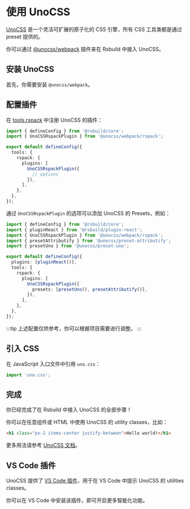 # 使用 UnoCSS

[UnoCSS](https://unocss.dev/) 是一个灵活可扩展的原子化的 CSS 引擎，所有 CSS 工具类都是通过 preset 提供的。

你可以通过 [@unocss/webpack](https://npmjs.com/package/@unocss/webpack) 插件来在 Rsbuild 中接入 UnoCSS。

## 安装 UnoCSS

首先，你需要安装 `@unocss/webpack`。


<PackageManagerTabs command="add @unocss/webpack -D" />

## 配置插件

在 [tools.rspack](/config/tools/rspack) 中注册 UnoCSS 的插件：

```ts title="rsbuild.config.ts"
import { defineConfig } from '@rsbuild/core';
import { UnoCSSRspackPlugin } from '@unocss/webpack/rspack';

export default defineConfig({
  tools: {
    rspack: {
      plugins: [
        UnoCSSRspackPlugin({
          // options
        }),
      ],
    },
  },
});
```

通过 `UnoCSSRspackPlugin` 的选项可以添加 UnoCSS 的 Presets，例如：

```ts title="rsbuild.config.ts"
import { defineConfig } from '@rsbuild/core';
import { pluginReact } from '@rsbuild/plugin-react';
import { UnoCSSRspackPlugin } from '@unocss/webpack/rspack';
import { presetAttributify } from '@unocss/preset-attributify';
import { presetUno } from '@unocss/preset-uno';

export default defineConfig({
  plugins: [pluginReact()],
  tools: {
    rspack: {
      plugins: [
        UnoCSSRspackPlugin({
          presets: [presetUno(), presetAttributify()],
        }),
      ],
    },
  },
});
```

:::tip
上述配置仅供参考，你可以根据项目需要进行调整。
:::

## 引入 CSS

在 JavaScript 入口文件中引用 `uno.css`：

```js title="main.js"
import 'uno.css';
```

## 完成

你已经完成了在 Rsbuild 中接入 UnoCSS 的全部步骤！

你可以在任意组件或 HTML 中使用 UnoCSS 的 utility classes，比如：

```html
<h1 class="px-2 items-center justify-between">Hello world!</h1>
```

更多用法请参考 [UnoCSS 文档](https://unocss.dev/)。

## VS Code 插件

UnoCSS 提供了 [VS Code 插件](https://unocss.dev/integrations/vscode)，用于在 VS Code 中提示 UnoCSS 的 utilities classes。

你可以在 VS Code 中安装该插件，即可开启更多智能化功能。
